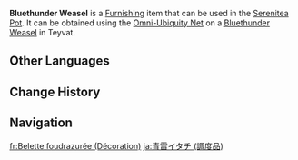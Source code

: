 {{About|the furnishing|the wildlife|Bluethunder Weasel}}
{{Furnishing Infobox
|title          = Bluethunder Weasel
|id             = 369157
|image          = Wildlife Bluethunder Weasel Icon.png
|category       = Animal
|subcategory    = Outdoor Creature
|quality        = 3
|adeptal_energy = 100
|load           = 350
|reduced_load   = 350
|description    = These intelligent weasels live underground within the mining tunnels and cavernous depths of [[The Chasm]]. Their fur has a unique blue sheen.<br>Having long become used to life in the darkness, they now have excellent hearing and olfactory senses.<br>Now that they are in The Realm Within, these weasels nonetheless prefer areas not bathed in as much piercing sunlight. [[Tubby]] sometimes makes use of their keen senses to find some lost objects.
|mention        = Tubby
|source1        = Omni-Ubiquity Net
}}
'''Bluethunder Weasel''' is a [[Furnishing]] item that can be used in the [[Serenitea Pot]]. It can be obtained using the [[Omni-Ubiquity Net]] on a [[Bluethunder Weasel]] in Teyvat.
<!--
==Locations==
{{Transclude|{{subst:#invoke:replace|main|{{subst:PAGENAME}}|{space}%(Furnishing%)|}}|Locations}}
-->
==Other Languages==
{{Other Languages
|Transclude=Bluethunder Weasel
}}

==Change History==
{{Change History|2.6}}

==Navigation==
{{Furnishing Navbox/Living|Animal}}

[[fr:Belette foudrazurée (Décoration)]]
[[ja:青雷イタチ (調度品)]]